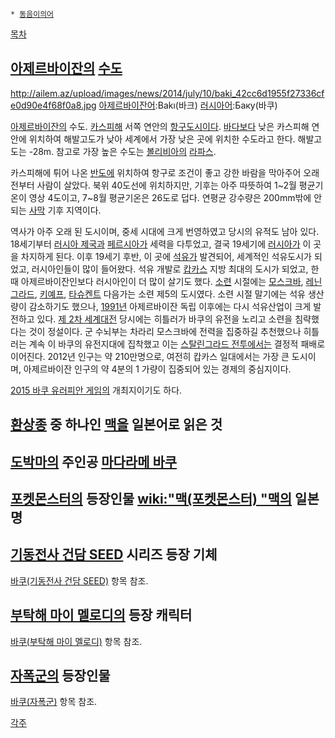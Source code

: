  * [[동음이의어]]

[[목차]]

== [[아제르바이잔]]의 [[수도]] ==
http://ailem.az/upload/images/news/2014/july/10/baki_42cc6d1955f27336cfe0d90e4f68f0a8.jpg
[[아제르바이잔어]]:Bakı(바크)
[[러시아어]]:Баку(바쿠)

[[아제르바이잔]]의 수도. [[카스피해]] 서쪽 연안의 [[항구도시]]이다. [[바다]]보다 낮은 카스피해 연안에 위치하여 해발고도가 낮아 세계에서 가장 낮은 곳에 위치한 수도라고 한다. 해발고도는 -28m. 참고로 가장 높은 수도는 [[볼리비아]]의 [[라파스]]. 

카스피해에 튀어 나온 [[반도]]에 위치하여 항구로 조건이 좋고 강한 바람을 막아주어 오래 전부터 사람이 살았다. 북위 40도선에 위치하지만, 기후는 아주 따뜻하여 1~2월 평균기온이 영상 4도이고, 7~8월 평균기온은 26도로 덥다. 연평균 강수량은 200mm밖에 안되는 [[사막]] 기후 지역이다.

역사가 아주 오래 된 도시이며, 중세 시대에 크게 번영하였고 당시의 유적도 남아 있다. 18세기부터 [[러시아 제국]]과 [[페르시아]]가 세력을 다투었고, 결국 19세기에 [[러시아]]가 이 곳을 차지하게 된다. 이후 19세기 후반, 이 곳에 [[석유]]가 발견되어, 세계적인 석유도시가 되었고, 러시아인들이 많이 들어왔다. 석유 개발로 [[캅카스]] 지방 최대의 도시가 되었고, 한때 아제르바이잔인보다 러시아인이 더 많이 살기도 했다. [[소련]] 시절에는 [[모스크바]], [[레닌그라드]], [[키예프]], [[타슈켄트]] 다음가는 소련 제5의 도시였다. 소련 시절 말기에는 석유 생산량이 감소하기도 했으나, [[1991년]] 아제르바이잔 독립 이후에는 다시 석유산업이 크게 발전하고 있다. [[제 2차 세계대전]] 당시에는 히틀러가 바쿠의 유전을 노리고 소련을 침략했다는 것이 정설이다. 군 수뇌부는 차라리 모스크바에 전력을 집중하길 추천했으나 히틀러는 계속 이 바쿠의 유전지대에 집착했고 이는 [[스탈린그라드 전투]]에서는 결정적 패배로 이어진다. 2012년 인구는 약 210만명으로, 여전히 캅카스 일대에서는 가장 큰 도시이며, 아제르바이잔 인구의 약 4분의 1 가량이 집중되어 있는 경제의 중심지이다. 

[[2015 바쿠 유러피안 게임]]의 개최지이기도 하다.

== [[환상종]] 중 하나인 [[맥]]을 일본어로 읽은 것 ==

== [[도박마]]의 주인공 [[마다라메 바쿠]] ==

== [[포켓몬스터]]의 등장인물 [[wiki:"맥(포켓몬스터) "맥]]의 일본명 ==

== [[기동전사 건담 SEED]] 시리즈 등장 기체 ==
[[바쿠(기동전사 건담 SEED)]] 항목 참조.

== [[부탁해 마이 멜로디]]의 등장 캐릭터 ==
[[바쿠(부탁해 마이 멜로디)]] 항목 참조.

== [[자폭군]]의 등장인물 ==
[[바쿠(자폭군)]] 항목 참조.

[[각주]]
